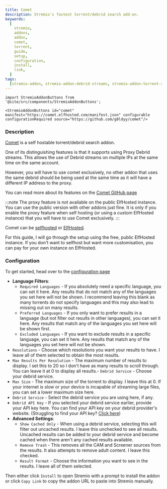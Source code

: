 ```yaml
---
title: Comet
description: Stremio's fastest torrent/debrid search add-on.
keywords:
  [
    stremio,
    addons,
    addon,
    comet,
    torrent,
    guide,
    setup,
    configuration,
    install,
    link,
  ]
tags:
  [stremio-addon, stremio-addon:debrid-streams, stremio-addon:torrent-streams]
---
```


```mdx-code-block
import StremioAddonButtons from '@site/src/components/StremioAddonButtons';

<StremioAddonButtons id="comet" manifest="https://comet.elfhosted.com/manifest.json" configurable configurationRequired source="https://github.com/g0ldyy/comet"/>
```

<h3>Description</h3>

[Comet](https://github.com/g0ldyy/comet) is a self hostable torrent/debrid search addon.

One of its distinguishing features is that it supports using Proxy Debrid streams.
This allows the use of Debrid streams on multiple IPs at the same time on the same account.

However, you will have to use comet exclusively, no other addon that uses the same debrid should be being used at the same time as it will have a different IP address to the proxy.

You can read more about its features on the [Comet GitHub page](https://github.com/g0ldyy/comet?tab=readme-ov-file#features)

:::note
The proxy feature is not available on the public ElfHosted instance. You can use the public version with other addons just fine.
It is only if you enable the proxy feature when self hosting (or using a custom ElfHosted instance) that you will have to use Comet exclusively.
:::

Comet can be [selfhosted](https://github.com/g0ldyy/comet?tab=readme-ov-file#self-hosted) or [ElfHosted](https://elfhosted.com/app/comet/).

For this guide, I will go through the setup using the free, public ElfHosted instance. If you don't want to selfhost but want more customisation, you can pay for your own instance on ElfHosted.

<h3>Configuration</h3>

To get started, head over to the [configuration page](https://comet.elfhosted.com/configure)

- **Language Filters**:
  - `Required Languages` - If you absolutely need a specific language, you can set it here. Any results that do not match any of the languages you set here will not be shown. I recommend leaving this blank as many torrents do not specify languages and this may also lead to missing out on many results.
  - `Preferred Languages` - If you only want to prefer results in a language (but not filter out results in other languages), you can set it here. Any results that match any of the languages you set here will be shown first.
  - `Excluded Languages` - If you want to exclude results in a specific language, you can set it here. Any results that match any of the languages you set here will not be shown.
- `Resolutions` - Choose which resolutions you want your results to have. I leave all of them selected to obtain the most results.
- `Max Results Per Resolution` - The maximum number of results to display. I set this to 20 so I don't have as many results to scroll through. You can leave it at 0 to display all results.- `Debrid Service` - Choose your debrid service.
- `Max Size` - The maximum size of the torrent to display. I leave this at 0. If your internet is slow or your device is incapable of streaming large files, you can set a lower maximum size here.
- `Debrid Service` - Select the debrid service you are using here, if any.
- `Debrid API Key` - If you selected your debrid service earlier, provide your API key here. You can find your API key on your debrid provider's website. (Struggling to find your API key? [Click here](/stremio/faq#where-can-i-find-my-debrid-api-key))
- **Advanced Settings**:
  - `Show Cached Only` - When using a debrid service, selecting this will filter out uncached results. I leave this unchecked to see all results. Uncached results can be added to your debrid service and become cached when there aren't any cached results available.
  - `Remove Trash` - This removes all the CAM and Screener sources from the results. It also attempts to remove adult content. I leave this checked.
  - `Result Format` - Choose the information you want to see in the results. I leave all of them selected.

Then either click `Install` to open Stremio with a prompt to install the addon or click `Copy Link` to copy the addon URL to paste into Stremio manually.
